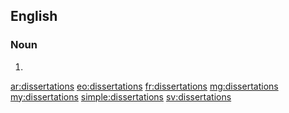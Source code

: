 ==English==

===Noun===
{{head|en}}

# {{plural of|dissertation}}

[[ar:dissertations]]
[[eo:dissertations]]
[[fr:dissertations]]
[[mg:dissertations]]
[[my:dissertations]]
[[simple:dissertations]]
[[sv:dissertations]]